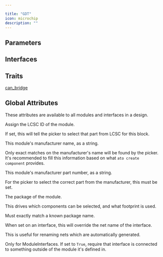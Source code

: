 ```yaml
---

title: "GDT"
icon: microchip
description: ""
---
```



## Parameters

<ParamField path='dc_breakdown_voltage' type='V'>
</ParamField>

<ParamField path='impulse_discharge_current' type='A'>
</ParamField>


## Interfaces

<ParamField path='common' type='string'>
</ParamField>

<ParamField path='tube_1' type='string'>
</ParamField>

<ParamField path='tube_2' type='string'>
</ParamField>


## Traits

[can_bridge](/atopile/api-reference/traits/can-bridge)


## Global Attributes

These attributes are available to all modules and interfaces in a design.

<ParamField path='lcsc_id' type='string'>

Assign the LCSC ID of the module.

If set, this will tell the picker to select that part from LCSC for this block.
</ParamField>

<ParamField path='manufacturer' type='string'>

This module's manufacturer name, as a string.

Only exact matches on the manufacturer's name will be found by the picker.
It's recommended to fill this information based on what `ato create component`
provides.
</ParamField>

<ParamField path='mpn' type='string'>

This module's manufacturer part number, as a string.

For the picker to select the correct part from the manufacturer,
this must be set.
</ParamField>

<ParamField path='package' type='string'>

The package of the module.

This drives which components can be selected, and what footprint is used.

Must exactly match a known package name.
</ParamField>

<ParamField path='exclude_from_bom' type='string'>
</ParamField>

<ParamField path='override_net_name' type='string'>

When set on an interface, this will override the net name of the interface.

This is useful for renaming nets which are automatically generated.
</ParamField>

<ParamField path='required' type='string'>

Only for ModuleInterfaces.
If set to `True`, require that interface is connected to something outside
of the module it's defined in.
</ParamField>

